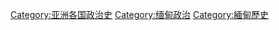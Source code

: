 [[Category:亚洲各国政治史‎|Category:亚洲各国政治史‎]]
[[Category:缅甸政治|Category:缅甸政治]]
[[Category:緬甸歷史|Category:緬甸歷史]]